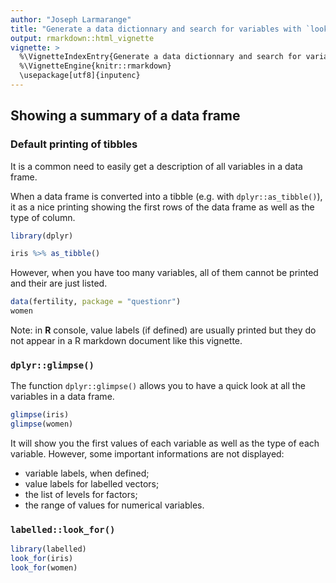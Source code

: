 ```yaml
---
author: "Joseph Larmarange"
title: "Generate a data dictionnary and search for variables with `look_for()`"
output: rmarkdown::html_vignette
vignette: >
  %\VignetteIndexEntry{Generate a data dictionnary and search for variables with `look_for()`}
  %\VignetteEngine{knitr::rmarkdown}
  \usepackage[utf8]{inputenc}
---
```


## Showing a summary of a data frame

### Default printing of tibbles

It is a common need to easily get a description of all variables in a data frame.

When a data frame is converted into a tibble (e.g. with `dplyr::as_tibble()`), it as a nice printing showing the first rows of the data frame as well as the type of column.

```r
library(dplyr)
```


```r
iris %>% as_tibble()
```

However, when you have too many variables, all of them cannot be printed and their are just listed.

```r
data(fertility, package = "questionr")
women
```

Note: in **R** console, value labels (if defined) are usually printed but they do not appear in a R markdown document like this vignette.

### `dplyr::glimpse()`
 
 The function `dplyr::glimpse()` allows you to have a quick look at all the variables in a data frame.
 
```r
glimpse(iris)
glimpse(women)
```
 
It will show you the first values of each variable as well as the type of each variable. However, some important informations are not displayed:

- variable labels, when defined;
- value labels for labelled vectors;
- the list of levels for factors;
- the range of values for numerical variables.

### `labelled::look_for()`

```r
library(labelled)
look_for(iris)
look_for(women)
```


